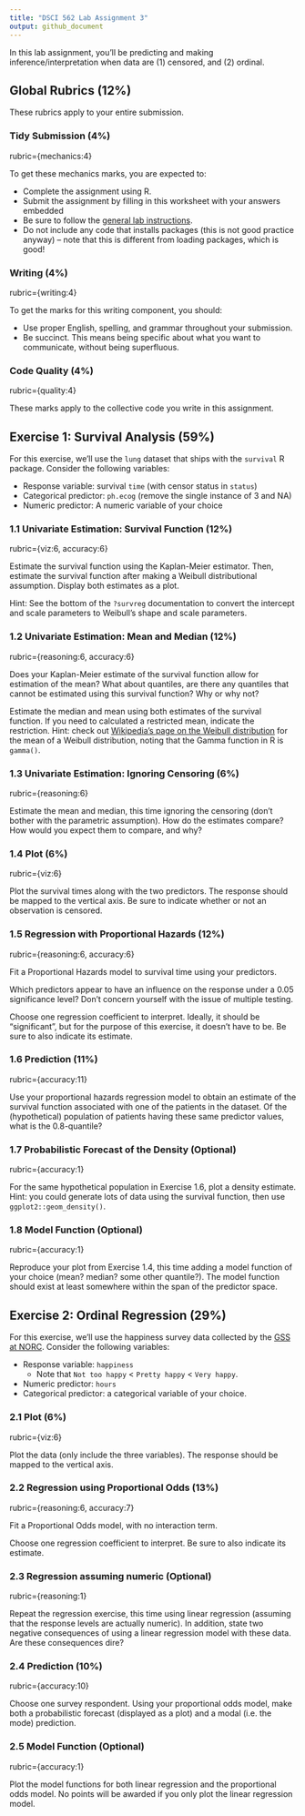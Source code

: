 ```yaml
---
title: "DSCI 562 Lab Assignment 3"
output: github_document
---
```


In this lab assignment, you'll be predicting and making inference/interpretation when data are (1) censored, and (2) ordinal.

## Global Rubrics (12%)

These rubrics apply to your entire submission.

### Tidy Submission (4%)
rubric={mechanics:4}

To get these mechanics marks, you are expected to:

- Complete the assignment using R.
- Submit the assignment by filling in this worksheet with your answers embedded
- Be sure to follow the [general lab instructions](https://ubc-mds.github.io/resources_pages/general_lab_instructions/).
- Do not include any code that installs packages (this is not good practice anyway) -- note that this is different from loading packages, which is good!

### Writing (4%)
rubric={writing:4}

To get the marks for this writing component, you should:

- Use proper English, spelling, and grammar throughout your submission.
- Be succinct. This means being specific about what you want to communicate, without being superfluous.

### Code Quality (4%)
rubric={quality:4}

These marks apply to the collective code you write in this assignment.

## Exercise 1: Survival Analysis (59%)

For this exercise, we'll use the `lung` dataset that ships with the `survival` R package. Consider the following variables:

- Response variable: survival `time` (with censor status in `status`)
- Categorical predictor: `ph.ecog` (remove the single instance of 3 and NA)
- Numeric predictor: A numeric variable of your choice


### 1.1 Univariate Estimation: Survival Function (12%)
rubric={viz:6, accuracy:6}

Estimate the survival function using the Kaplan-Meier estimator. Then, estimate the survival function after making a Weibull distributional assumption. Display both estimates as a plot.

Hint: See the bottom of the `?survreg` documentation to convert the intercept and scale parameters to Weibull's shape and scale parameters. 

### 1.2 Univariate Estimation: Mean and Median (12%)
rubric={reasoning:6, accuracy:6}

Does your Kaplan-Meier estimate of the survival function allow for estimation of the mean? What about quantiles, are there any quantiles that cannot be estimated using this survival function? Why or why not?

Estimate the median and mean using both estimates of the survival function. If you need to calculated a restricted mean, indicate the restriction. Hint: check out [Wikipedia's page on the Weibull distribution](https://en.wikipedia.org/wiki/Weibull_distribution) for the mean of a Weibull distribution, noting that the Gamma function in R is `gamma()`.


### 1.3 Univariate Estimation: Ignoring Censoring (6%)
rubric={reasoning:6}

Estimate the mean and median, this time ignoring the censoring (don't bother with the parametric assumption). How do the estimates compare? How would you expect them to compare, and why?


### 1.4 Plot (6%)
rubric={viz:6}

Plot the survival times along with the two predictors. The response should be mapped to the vertical axis. Be sure to indicate whether or not an observation is censored.


### 1.5 Regression with Proportional Hazards (12%)
rubric={reasoning:6, accuracy:6}

Fit a Proportional Hazards model to survival time using your predictors.  


Which predictors appear to have an influence on the response under a 0.05 significance level? Don't concern yourself with the issue of multiple testing.


Choose one regression coefficient to interpret. Ideally, it should be "significant", but for the purpose of this exercise, it doesn't have to be. Be sure to also indicate its estimate.


### 1.6 Prediction (11%)
rubric={accuracy:11}

Use your proportional hazards regression model to obtain an estimate of the survival function associated with one of the patients in the dataset. Of the (hypothetical) population of patients having these same predictor values, what is the 0.8-quantile?


### 1.7 Probabilistic Forecast of the Density (Optional)
rubric={accuracy:1}

For the same hypothetical population in Exercise 1.6, plot a density estimate. Hint: you could generate lots of data using the survival function, then use `ggplot2::geom_density()`. 

### 1.8 Model Function (Optional)
rubric={accuracy:1}

Reproduce your plot from Exercise 1.4, this time adding a model function of your choice (mean? median? some other quantile?). The model function should exist at least somewhere within the span of the predictor space. 

## Exercise 2: Ordinal Regression (29%)

For this exercise, we'll use the happiness survey data collected by the [GSS at NORC](http://gss.norc.org/Get-The-Data). Consider the following variables:

- Response variable: `happiness`
    - Note that `Not too happy` < `Pretty happy` < `Very happy`.
- Numeric predictor: `hours`
- Categorical predictor: a categorical variable of your choice.


### 2.1 Plot (6%)
rubric={viz:6}

Plot the data (only include the three variables). The response should be mapped to the vertical axis.

### 2.2 Regression using Proportional Odds (13%)
rubric={reasoning:6, accuracy:7}

Fit a Proportional Odds model, with no interaction term. 

Choose one regression coefficient to interpret. Be sure to also indicate its estimate.


### 2.3 Regression assuming numeric (Optional)
rubric={reasoning:1}

Repeat the regression exercise, this time using linear regression (assuming that the response levels are actually numeric). In addition, state two negative consequences of using a linear regression model with these data. Are these consequences dire?

### 2.4 Prediction (10%)
rubric={accuracy:10}

Choose one survey respondent. Using your proportional odds model, make both a probabilistic forecast (displayed as a plot) and a modal (i.e. the mode) prediction.

### 2.5 Model Function (Optional)
rubric={accuracy:1}

Plot the model functions for both linear regression and the proportional odds model. No points will be awarded if you only plot the linear regression model.
